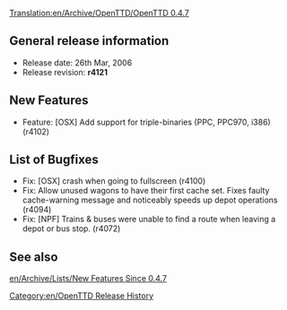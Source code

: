 [[Translation:en/Archive/OpenTTD/OpenTTD 0.4.7]]
[[Category:en/OpenTTD Release History]]

==General release information==
*Release date: 26th Mar, 2006
*Release revision: '''r4121'''

==New Features==
*Feature: [OSX] Add support for triple-binaries (PPC, PPC970, i386) (r4102) 

==List of Bugfixes==
*Fix: [OSX] crash when going to fullscreen (r4100) 
*Fix: Allow unused wagons to have their first cache set. Fixes faulty cache-warning message and noticeably speeds up depot operations (r4094) 
*Fix: [NPF] Trains & buses were unable to find a route when leaving a depot or bus stop. (r4072)

==See also==
[[en/Archive/Lists/New Features Since 0.4.7]]